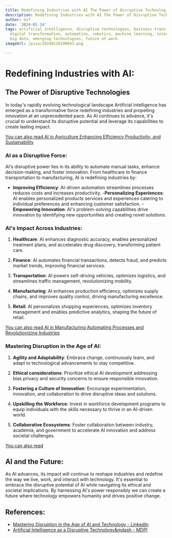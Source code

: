 ```yaml
---
title: Redefining Industries with AI The Power of Disruptive Technologies
description: Redefining Industries with AI The Power of Disruptive Technologies
author: Usf
date: '2024-01-14'
tags: artificial intelligence, disruptive technologies, business transformation, innovation,
  digital transformation, automation, robotics, machine learning, internet of things,
  big data, emerging technologies, future of work
imageUrl: /pixa/20240116190643.png

---
```

# Redefining Industries with AI:
## The  Power of Disruptive Technologies

In today's  rapidly evolving technological landscape Artificial intelligence has  emerged as a  transformative force redefining industries and propelling innovation at an unprecedented pace. As AI continues to advance, it's crucial to  understand its  disruptive potential and leverage  its capabilities to  create lasting impact.

[You can also read AI in Agriculture Enhancing Efficiency Productivity,  and Sustainability](AI%20in%20Agriculture%20Enhancing%20Efficiency%2C%20Productivity%2C%20and%20Sustainability)


### AI as a  Disruptive Force:

AI's disruptive power lies in its ability to automate manual tasks, enhance decision-making, and foster innovation. From healthcare to  finance transportation to manufacturing, AI is  redefining  industries by:

- **Improving Efficiency**:  AI-driven automation streamlines processes reduces costs and increases productivity.
-**Personalizing Experiences**: AI enables personalized products services and experiences catering to individual preferences and enhancing customer satisfaction.
-**Empowering Innovation**: AI's problem-solving capabilities drive innovation by identifying new opportunities and creating novel solutions.

### AI's Impact Across Industries:

1.  **Healthcare**: AI enhances diagnostic accuracy, enables personalized treatment plans, and  accelerates drug discovery,  transforming patient care.

2. **Finance**: AI automates financial transactions,  detects fraud, and predicts  market trends, improving financial services.

3. **Transportation**: AI powers self-driving vehicles, optimizes logistics,  and streamlines  traffic management, revolutionizing mobility.

4. **Manufacturing**: AI  enhances production efficiency, optimizes supply chains, and improves quality control, driving manufacturing excellence.

5. **Retail**: AI personalizes shopping experiences, optimizes inventory management and enables predictive analytics, shaping the future of retail.

[You can also read AI in Manufacturing Automating Processes  and Revolutionizing Industries](AI%20in%20Manufacturing%20Automating%20Processes%20and%20Revolutionizing%20Industries)


### Mastering  Disruption in the Age of AI:

1. **Agility and Adaptability**:  Embrace change, continuously learn, and adapt to technological advancements  to stay competitive.

2. **Ethical considerations**: Prioritize ethical AI development addressing bias privacy and security concerns to ensure  responsible innovation.

3. **Fostering a Culture of Innovation**: Encourage experimentation,  innovation, and collaboration to drive disruptive ideas and solutions.

4. **Upskilling the Workforce**: Invest in workforce development programs to equip individuals with the skills  necessary to thrive in an AI-driven world.

5. **Collaborative Ecosystems**: Foster collaboration between industry, academia, and government to accelerate AI innovation and address societal challenges.

[You can  also read  ]()


##  AI and the Future:

As AI advances, its impact will  continue to reshape industries and redefine the way we  live, work, and interact with technology. It's essential  to embrace the disruptive potential of AI while navigating its ethical and societal implications.  By harnessing AI's  power responsibly we can create a future where technology empowers humanity and drives positive change.

## References:
- [Mastering Disruption in the Age of AI and Technology - LinkedIn](https://www.linkedin.com/pulse/mastering-disruption-age-ai-technology-unleashing-beyond-raj-villuri)
- [Artificial Intelligence as a Disruptive Technology&mdash - MDPI](https://www.mdpi.com/2079-9292/12/5/1102)

